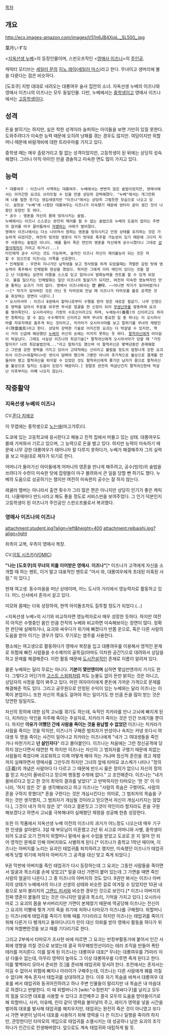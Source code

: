 [[목차]]

== 개요 ==
http://ecx.images-amazon.com/images/I/51n6JB4XiqL._SL500_.jpg

葉月いずな

<[[지옥선생 누베]]>의 등장인물이며, 스핀오프작인 <[[영매사 이즈나]]>의 [[주인공]].

캐릭터 모티브는 [[세일러 문]]의 [[히노 레이]]([[세일러 마스]])라고 한다. 무녀이고 생머리에 불을 다룬다는 점은 비슷하다.

[도호쿠] 지방 대대로 내려오는 대롱여우 술사 집안의 소녀. 지옥선생 누베의 이즈나와 영매사 이즈나의 이즈나는 모두 동일인물. 다만, 누베에서는 [[중학생]]이고 영매사 이즈나에서는 [[고등학생]]이다. 

== 성격 ==
돈을 밝히기는 하지만, 실은 착한 성격이라 슬퍼하는 아이들을 보면 가만히 있질 못한다. 도와주려다가 미숙한 능력 때문에 오히려 낭패를 겪는 경우도 많지만. 여담이지만 외할머니 때문에 바람개비에 대한 트라우마를 가지고 있다.

중학생 때는 매우 촐랑거리고 철 없는 성격이었지만, 고등학생이 된 뒤에는 상당히 성숙해졌다. 그러나 아직 아이인 만큼 경솔하고 미숙한 면도 많이 가지고 있다.

== 능력 ==
 * 대롱여우 : 이즈나가 사역하는 대롱여우. 누베에서는 변변치 않은 술법이었지만, 영매사에서는 어지간한 요괴도 쓰러뜨릴 수 있을 만큼 상당히 강력해졌다. "누베"에서는 개그만화에 나올 법한 웃기는 생김새였지만 "이즈나"에서는 상당히 그럴듯한 모습으로 나오고 있다. 설정상 "누베"에 나왔던 대롱여우는 이즈나가 미숙했기 때문에 엉터리 같이 생긴 것이 나왔던 모양인 듯 하다.
 * 공수 : 영혼을 자신의 몸에 빙의시키는 술법.
 누베에서는 이즈나 스스로는 완전히 제어를 할 수 없는 술법으로 누베의 도움이 없이는 주변의 잡귀를 마구 끌어들여서 [[자멸]]하는 사태가 벌어졌다.
 영매사 이즈나에서는 다소 나아져서 원하는 영혼을 빙의시키고 안정 상태를 유지하는 것은 가능하게 되었지만, 여전히 빙의된 영혼이 자기 멋대로 폭주할 가능성이 있기 때문에 그다지 자주 사용하는 술법은 아니다. 예를 들어 죽은 연인의 영혼을 자신에게 공수시켰더니 그대로 [[검열삭제]]까지 가려고 하거나(...)
 타인에게 공수 시키는 것도 가능하며, 술자인 이즈나 자신이 제어불능이 되는 것은 피할 수 있으므로 이즈나는 이쪽을 선호한다.
 * 인체발화 : 우연히 지나가던 남학생을 보고 첫사랑을 하게 되었을때는 격렬한 감정 탓에 영능력이 폭주해서 인체발화 현상을 겪었다. 하지만 그에게 이미 애인이 있다는 것을 알고 난 다음에는 실연의 아픔을 스스로 딛고 일어나서 발화능력을 컨트롤 할 수 있게 되었다. 불을 일으키는 인체발화는 일단 이즈나의 필살기가 되지만, 여전히 미숙한 영능력자인 만큼 통하는 요괴가 거의 없다. 영매사 이즈나에서는 '''안 쓴다.''' ~~아니면 작가가 잊어버렸거나~~[* 작가가 잊어버린 것은 아닌 듯 타마모와 만날 때 이즈나가 타마모를 불로 공격한 것을 회상하는 장면이 나온다.] 
 * 오시라사마 : 이즈나 8권에서 할머니로부터 수행을 받아 얻은 새로운 필살기. 나무 인형으로 영력을 담아서 주문을 외우면 무서운 얼굴을 한 신장이 되어 [[무쌍난무]]를 발동하여 요괴를 찢어죽인다. 오시라사마는 가정의 수호신이라고도 하며, 누에농사(養蚕)의 신이라고도 하지만 정확히는 알 수 없는 수수께끼의 신이라고 하며 무녀의 중요한 일 중 하나는 이 오시라시마를 자유자재로 춤추게 하는 것이라고, 치카라가 오시라사마를 보고 말하기를 무녀의 제령진구(除霊進具)라고 한다. 상당히 강력한 기술로 어지간한 요괴는 다 박살낼 수 있지만, 역시 거의 신급에 해당했던 [[누베]]의 귀신의 손에는 미치지 못하는 듯 하다. [[팔척귀신]]에게 어이없이 박살났다. 그래도 사실상 이즈나의 최강기술[* 팔척귀신에게 오시라사마가 당할 때 "거짓말이지? 나의 최강술법인데..."라고 말하기도 했으며 이 팔척귀신은 몇백년동안 존재해왔고 그만큼 강한 영력을 가지고 있어서 고대적에는 신이라고 불렸을 정도의 엄청나게 강한 요괴라서 이즈나+외할머니+린 셋이서 덤벼야 했으며 그뿐만 아니라 추가적으로 불상으로 결계를 만들어야 했고 팔척귀신을 퇴치할 수 있었던 것도 팔척귀신에게 쫓기던 남자가 몸으로 팔척귀신을 불상으로 밀치는 도움이 있었기 때문이다.] 정말로 완전히 박살난건지 팔척귀신한테 박살난 이후부터는 어째 나오지 않는다.

== 작중활약 ==
=== 지옥선생 누베의 이즈나 ===
CV.[[혼다 치에코]]

이 무렵에는 중학생으로 [[노는애]](마고갸루)다.

도쿄에 있는 고등학교에 응시한다고 해놓고 친척 집에서 머물고 있는 상태. 대롱여우도 몰래 가져와서 기르고 있으며, 그 능력으로 돈을 벌고 있다. 하지만 능력이 미숙하기 때문에 너무 강한 대롱여우가 태어나자 잘 다루지 못하다가, 누베가 해결해주자 그의 실력을 보고 마음대로 제자가 되기로 한다.

어머니가 돌아가신 아이들에게 어머니의 영혼을 만나게 해주려고, 공수(빙의)의 술법을 쓰려다가 수련이 미숙한 탓에 잡령들이 마구 몰려와서 큰 일을 당할 뻔 하기도 했다. 누베의 도움으로 성공하기는 했지만 여전히 미숙한지 공수는 잘 하지 않는다.

레귤러 멤버는 아니라서 출연 횟수가 그리 많은 편은 아니지만 상당히 인기가 좋은 캐릭터. 나올때마다 반드시라고 해도 좋을 정도로 서비스씬을 보여주었다. 그 인기 덕분인지 고등학생이 된 이즈나가 주인공인 스핀오프물로서 복귀했다.

=== 영매사 이즈나의 이즈나 ===
attachment:student.jpg?align=left&height=400
attachment:reibaishi.jpg?align=light

좌측이 교복, 우측이 영매사 복장.

CV.[[이토 시즈카]]([[VOMIC]])

'''"나는 [도호쿠]의 무녀의 피를 이어받은 영매사. 이즈나"'''[* 이즈나가 고객에게 자신을 소개할 때 하는 멘트, 이거 말고 대표적인 멘트로 "어서 와, 대롱여우에게 초대된 미혹된 사람." 이 있다.]

현재 여고생. 동수마을을 떠난 상태이며, 어느 도시의 거리에서 영능력자로 활동하고 있다. 어느 신사에서 혼자서 살고 있다.

미모와 몸매는 더욱 성장하여, 현역 아이돌조차도 질투할 정도가 되었다.(…)

<지옥선생 누베>의 시기와 비교하자면 영능력자로서 매우 성장한 듯하다. 하지만 여전히 아직은 수행중인 몸인 만큼 전작의 누베와 비교하면 미숙해보이는 장면이 많다. 정확한 판단에 실패하거나, 요괴와 싸우다가 위기에 빠졌다가 반쯤 운으로, 혹은 다른 사람의 도움을 받아 이기는 경우가 많다. 무기로는 염주를 사용한다.

평소에는 여고생으로 활동하다가 영매사 복장을 입고 대롱여우를 이용해서 영적인 문제로 위험에 빠진 사람들을 수수께끼의 골목길(아마도 이차원 공간?)으로 데려와서 상담을 하고 문제를 해결해준다. 이런 활동 때문에 [[도시전설]]적인 존재로 이름이 알려져 있다.

물론 누베와는 달리 무료는 아니다. '''기본이 몇만엔이며''' 심하면 몇십만엔까지 가기도 한다. 그렇다고 어딘가의 [[고스트 스위퍼]]처럼 피도 눈물도 없이 돈만 밝히는 것은 아니고, 상담자의 사정을 많이 봐주고 있다. 어린 여자아이에게 푼돈에 가까운 가격으로 문제를 해결해준 적도 있다. 그리고 공무원으로 안정된 수익이 있는 누베와는 달리 이즈나는 이쪽이 본업이니. 또한 자신의 목숨도 걸어야 하는 일이기도 한 만큼 돈을 많이 받는 것은 당연한 일일지도.

자신의 정의에 대한 심적 고뇌를 겪기도 하는데, 숙적인 치카라를 만나 고뇌에 빠지게 된다, 치카라는 악인을 저주해 죽이는 주살자로, 치카라가 죽이는 것은 인간 쓰레기들 뿐이다. 하지만 '''이유가 어쨌던 간에 사람을 죽이는 것을 용납할 수 없었던''' 이즈나는 치카라가 사람을 죽이는 것을 막지만, 이즈나가 구해준 범죄자가 반성이나 속죄는 커녕 또다시 여대생 두 명을 죽이는 사건이 일어나고 치카라는 이즈나에게 "네가 그 여대생들을 죽인 거나 마찬가지고 '''넌 살인자다'''" 라고 몰아붙인다. 이즈나는 처음에는 그런 정신공격에 당하지 않는다면서 태연한 척 하지만 이즈나는 자신이 그 범죄자를 구했기 때문에 죄없는 사람들이 죽었다며 괴로워하고 이제 어떻게 해야 하는 거냐며 정신적 혼란을 겪고 제령까지 실패하면서 영매사를 그만두려 하지만 그녀의 앞에 타마모 쿄스케가 나타나 "정의(正義)의 개념은 사람마다 다 다르고 그 때문에 반드시 옳은 정의가 없으니 자신의 정의를 믿고 자신이 올바르다고 믿으며 행동할 수밖에 없다." 고 조언해준다. 이즈나는 "내가 올바르다고 믿고 한 것이 최악의 결과를 낳았다" 고 반박하지만 타마모는 '한 것' 이 아니라, '하지 않은 것' 을 생각해보라고 하고 이즈나는 "사람의 목숨은 구했어도, 사람의 혼을 구하지 못했다[* 혼을 구한다는 것은 개심시킨다는 의미로, 그 범죄자의 목숨을 구하는 것만 생각했지, 그 범죄자가 개심될 것이라고 믿으면서 자신이 개심시키지는 않았다.], 그것이 내가 하지 않은 것" 이라고 결론짓고 그것이 악인이라 할지라도 혼을 구원해보겠다고 하면서 고뇌를 극복해내어 실패했던 제령을 성공해 한층 성장한다.      

또한 이 작품에서 지옥선생 누베 이전의 이즈나의 과거가 어느정도 나오는데 매우 기구한 인생을 살아왔다. 3살 때 부모님이 이혼했고 2년 뒤 사고로 어머니와 사별, 중학생이 되어 도쿄로 오기 전까지 외할머니 밑에서 술사 수업을 받았고 도쿄로 온 지 얼마 안 되어 영적인 문제로 인해 아버지와도 사별하게 된다.[* 이즈나가 중학교 1학년 때이며, 이즈나는 아버지를 노리는 요괴인 태업귀를 퇴치하려고 했지만, 미숙했던 이즈나가 태업귀에게 당할 위기에 처하자 아버지가 그 공격을 대신 맞고 죽게 되었다.]

9권 막판에 아버지를 죽인 태업귀가 다시 등장하는데 그 요괴는 그동안 사람들을 죽이면서 얼굴과 목소리를 손에 넣었고[* 얼굴 대신 가면이 붙어 있는데 그 가면을 때면 죽인 사람의 얼굴이 나온다.] 그 중 이즈나의 아버지의 것도 있다. 9권만 봐서는 이즈나 아버지의 상태가 누베에서의 미나코 선생의 상태와 비슷한 걸로 여겨질 수 있었지만 10권 내용으로 보아 블리치의 [[그랜드 피셔]]와 비슷한 경우인 것으로 보인다.[* 이즈나 아버지의 진짜 영혼이 붙들려 있는 것은 아니지만 얼굴과 목소리, 기억을 가지고 있다.] 오시라사마로 그 요괴의 몸을 부서버리지만 가면이 본체였기 때문에 역공당해 이즈나는 전신이 그 요괴의 이빨에 찢겨 거의 죽을 위기에 처하나 타마모가 이즈나를 구해줬다. 외할머니는 이즈나에게 태업귀를 죽이기 위해 때를 기다리라고 하지만 이즈나는 태업귀를 죽이기 위해 다른거 다 팽개치고 돌아다니다가 린이 대신 의뢰를 받아 영매사 활동을 하다가 위기에 처할뻔한것을 보고 때를 기다리기로 한다.

그리고 2부에서 타마모가 조사한 바에 따르면 그 요괴는 반정부활동가에 붙어서 인간 사회에 영향을 끼칠 것으로 보였는데 결국 허무해방전선이라는 테러 조직을 만들어 폭탄 테러를 저지른다. 이를 알게 된 이즈나는 대롱여우 대포[* 무녀는 대롱여우를 75마리 이상 다룰수 없는데, 아무리 영력이 높아도 그 이상 대롱여우를 다루면 죽게 된다고 한다. 이를 몇백마리 모아서 준비한 것.]를 준비해 태업귀와 맞서려 한다. 초전에서는 혼자서는 이길 수 없어서 위험에 빠지나 아라이가 구해주는데, 이즈나는 다른 사람에게 폐를 끼칠 수 없다며 계속 혼자서 태업귀를 상대하려고 한다. 이후 자기 목숨을 바쳐서 대롱여우 대포를 써서 태업귀와 동귀어진하려고 하나 주변 인물들이 말리지만 내 목숨은 내 마음대로 하겠다고 반발한다. 이 때 외할머니가 [wiki:"수정펀치" 수정싸다구]를 날리고 모두의 힘을 모으면 대포를 사용할 수 있다고 조언해주고 결국 모두의 도움을 받아들이기로 해 외할머니, 사키, 미유메, 린이 같이 영력을 불어넣어 주고, 레이가 영력을 넣을 시간을 벌어줘 대포를 발사해 태업귀를 해치우지만, 태업귀는 완전히 죽은 것이 아니였고 또다시 가면 부분이 남아서 대포를 사용하기 위해 영력을 다 쓴 이즈나 일행을 죽이려 하지만, 관망한다던 타마모의 개입으로 태업귀를 소멸시키는 데 성공하나 남은 요괴의 조각하나가 인간으로 전생해버렸다. 앞으로도 계속 태업귀와 대립하게 될 듯.
